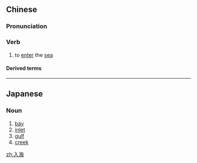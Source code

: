 ==Chinese==
{{zh-forms}}

===Pronunciation===
{{zh-pron
|m=rùhǎi
|c=jap6 hoi2
|cat=v
}}

===Verb===
{{zh-verb}}

# to [[enter]] the [[sea]]

====Derived terms====
{{zh-der|入海口|放魚入海|放龍入海|泥牛入海}}

----

==Japanese==
{{ja-kanjitab|入|海}}

===Noun===
{{ja-noun|いりうみ}}

# [[bay]]
# [[inlet]]
# [[gulf]]
# [[creek]]

[[zh:入海]]